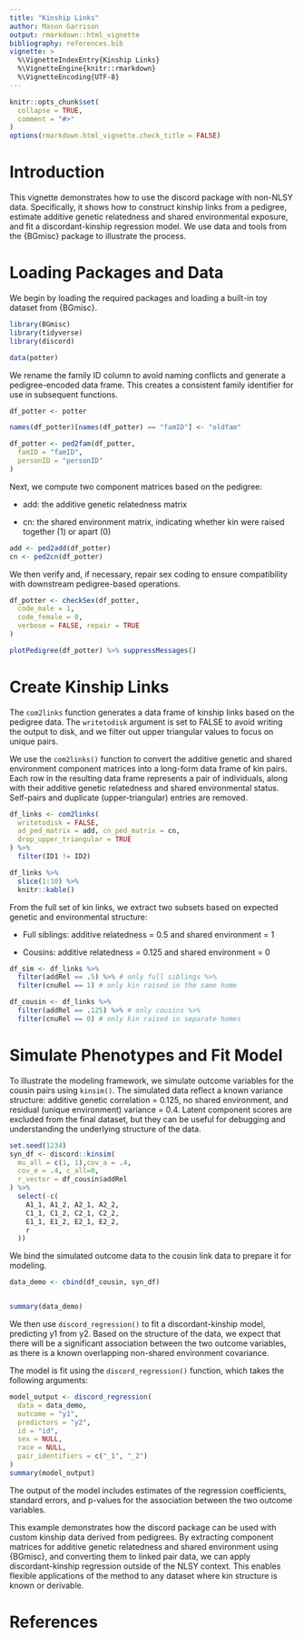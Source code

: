 ```yaml
---
title: "Kinship Links"
author: Mason Garrison
output: rmarkdown::html_vignette
bibliography: references.bib
vignette: >
  %\VignetteIndexEntry{Kinship Links}
  %\VignetteEngine{knitr::rmarkdown}
  %\VignetteEncoding{UTF-8}
---
```



```r
knitr::opts_chunk$set(
  collapse = TRUE,
  comment = "#>"
)
options(rmarkdown.html_vignette.check_title = FALSE)
```


# Introduction


This vignette demonstrates how to use the discord package with non-NLSY data. Specifically, it shows how to construct kinship links from a pedigree, estimate additive genetic relatedness and shared environmental exposure, and fit a discordant-kinship regression model. We use data and tools from the {BGmisc} package to illustrate the process.


# Loading Packages and Data

We begin by loading the required packages and loading a built-in toy dataset from {BGmisc}.


```r
library(BGmisc)
library(tidyverse)
library(discord)

data(potter)
```


We rename the family ID column to avoid naming conflicts and generate a pedigree-encoded data frame. This creates a consistent family identifier for use in subsequent functions.

```r
df_potter <- potter

names(df_potter)[names(df_potter) == "famID"] <- "oldfam"

df_potter <- ped2fam(df_potter,
  famID = "famID",
  personID = "personID"
)
```

Next, we compute two component matrices based on the pedigree:

- add: the additive genetic relatedness matrix

- cn: the shared environment matrix, indicating whether kin were raised together (1) or apart (0)


```r
add <- ped2add(df_potter)
cn <- ped2cn(df_potter)
```

We then verify and, if necessary, repair sex coding to ensure compatibility with downstream pedigree-based operations.

```r
df_potter <- checkSex(df_potter,
  code_male = 1,
  code_female = 0,
  verbose = FALSE, repair = TRUE
)
```

```r
plotPedigree(df_potter) %>% suppressMessages()
```

# Create Kinship Links

The `com2links` function generates a data frame of kinship links based on the pedigree data. The `writetodisk` argument is set to FALSE to avoid writing the output to disk, and we filter out upper triangular values to focus on unique pairs.

We use the `com2links()` function to convert the additive genetic and shared environment component matrices into a long-form data frame of kin pairs. Each row in the resulting data frame represents a pair of individuals, along with their additive genetic relatedness and shared environmental status. Self-pairs and duplicate (upper-triangular) entries are removed.


```r
df_links <- com2links(
  writetodisk = FALSE,
  ad_ped_matrix = add, cn_ped_matrix = cn,
  drop_upper_triangular = TRUE
) %>%
  filter(ID1 != ID2)

df_links %>%
  slice(1:10) %>%
  knitr::kable()
```

From the full set of kin links, we extract two subsets based on expected genetic and environmental structure:

- Full siblings: additive relatedness = 0.5 and shared environment = 1

- Cousins: additive relatedness = 0.125 and shared environment = 0

```r
df_sim <- df_links %>%
  filter(addRel == .5) %>% # only full siblings %>%
  filter(cnuRel == 1) # only kin raised in the same home

df_cousin <- df_links %>%
  filter(addRel == .125) %>% # only cousins %>%
  filter(cnuRel == 0) # only kin raised in separate homes
```

# Simulate Phenotypes and Fit Model

To illustrate the modeling framework, we simulate outcome variables for the cousin pairs using `kinsim()`. The simulated data reflect a known variance structure: additive genetic correlation = 0.125, no shared environment, and residual (unique environment) variance = 0.4. Latent component scores are excluded from the final dataset, but they can be useful for debugging and understanding the underlying structure of the data.

```r
set.seed(1234)
syn_df <- discord::kinsim(
  mu_all = c(1, 1),cov_a = .4,
  cov_e = .4, c_all=0,
  r_vector = df_cousin$addRel
) %>%
  select(-c(
    A1_1, A1_2, A2_1, A2_2,
    C1_1, C1_2, C2_1, C2_2,
    E1_1, E1_2, E2_1, E2_2,
    r
  ))
```

We bind the simulated outcome data to the cousin link data to prepare it for modeling.

```r
data_demo <- cbind(df_cousin, syn_df)


summary(data_demo)
```

We then use `discord_regression()` to fit a discordant-kinship model, predicting y1 from y2. Based on the structure of the data, we expect that there will be a significant association between the two outcome variables, as there is a known overlapping non-shared environment covariance.

The model is fit using the `discord_regression()` function, which takes the following arguments:

```r
model_output <- discord_regression(
  data = data_demo,
  outcome = "y1",
  predictors = "y2",
  id = "id",
  sex = NULL,
  race = NULL,
  pair_identifiers = c("_1", "_2")
)
summary(model_output)
```


The output of the model includes estimates of the regression coefficients, standard errors, and p-values for the association between the two outcome variables. 

This example demonstrates how the discord package can be used with custom kinship data derived from pedigrees. By extracting component matrices for additive genetic relatedness and shared environment using {BGmisc}, and converting them to linked pair data, we can apply discordant-kinship regression outside of the NLSY context. This enables flexible applications of the method to any dataset where kin structure is known or derivable.

# References
